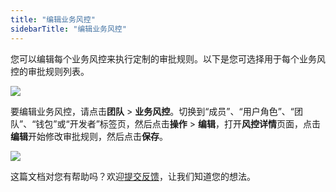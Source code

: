 ```yaml
---
title: "编辑业务风控"
sidebarTitle: "编辑业务风控"
---
```


您可以编辑每个业务风控来执行定制的审批规则。以下是您可选择用于每个业务风控的审批规则列表。

<img src="/cn/images/organization/org10.png" className="diagram"/>


要编辑业务风控，请点击**团队** > **业务风控**。切换到“成员”、“用户角色”、“团队”、“钱包”或“开发者”标签页，然后点击**操作** > **编辑**，打开**风控详情**页面，点击**编辑**开始修改审批规则，然后点击**保存**。

<img src="/cn/images/organization/org8.png" className="screenshot_full_screen"/>

<Tip>这篇文档对您有帮助吗？欢迎[提交反馈](https://forms.zohopublic.com/cobo/form/DocumentFeedbackForm/formperma/QvLOhxJv1_JMsJ-1dleZ8Itb_7rzN-LtgvsDdxosoVI)，让我们知道您的想法。</Tip>